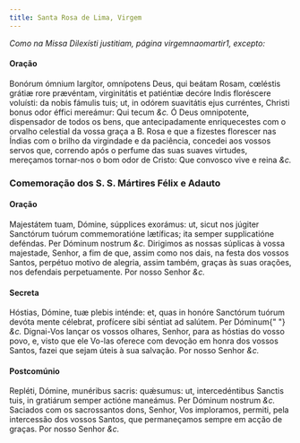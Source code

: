 ```yaml
---
title: Santa Rosa de Lima, Virgem
---
```


<em>Como na Missa Dilexísti justitiam, página virgemnaomartir1, excepto:</em>

#### Oração

<div class="grid grid-cols-2 gap-5">
  <span class="text-justify">
    Bonórum ómnium largítor, omnípotens Deus, qui beátam Rosam, cœléstis grátiæ
    rore prævéntam, virginitátis et patiéntiæ decóre Indis floréscere voluísti:
    da nobis fámulis tuis; ut, in odórem suavitátis ejus curréntes, Christi
    bonus odor éffici mereámur: Qui tecum <em>&c.</em>
  </span>
  <span class="text-justify">
    Ó Deus omnipotente, dispensador de todos os bens, que antecipadamente
    enriquecestes com o orvalho celestial da vossa graça a B. Rosa e que a
    fizestes florescer nas Índias com o brilho da virgindade e da paciência,
    concedei aos vossos servos que, correndo após o perfume das suas suaves
    virtudes, mereçamos tornar-nos o bom odor de Cristo: Que convosco vive e
    reina <em>&c.</em>
  </span>
</div>


### Comemoração dos S. S. Mártires Félix e Adauto

#### Oração

<div class="grid grid-cols-2 gap-5">
  <span class="text-justify">
    Majestátem tuam, Dómine, súpplices exorámus: ut, sicut nos júgiter Sanctórum
    tuórum commemoratióne lætíficas; ita semper supplicatióne deféndas. Per
    Dóminum nostrum <em>&c.</em>
  </span>
  <span class="text-justify">
    Dirigimos as nossas súplicas à vossa majestade, Senhor, a fim de que, assim
    como nos dais, na festa dos vossos Santos, perpétuo motivo de alegria, assim
    também, graças às suas orações, nos defendais perpetuamente. Por nosso
    Senhor <em>&c.</em>
  </span>
</div>

#### Secreta

<div class="grid grid-cols-2 gap-5">
  <span class="text-justify">
    Hóstias, Dómine, tuæ plebis inténde: et, quas in honóre Sanctórum tuórum
    devóta mente célebrat, profícere sibi séntiat ad salútem. Per Dóminum{" "}
    <em>&c.</em>
  </span>
  <span class="text-justify">
    Dignai-Vos lançar os vossos olhares, Senhor, para as hóstias do vosso povo,
    e, visto que ele Vo-las oferece com devoção em honra dos vossos Santos,
    fazei que sejam úteis à sua salvação. Por nosso Senhor <em>&c.</em>
  </span>
</div>

#### Postcomúnio

<div class="grid grid-cols-2 gap-5">
  <span class="text-justify">
    Repléti, Dómine, munéribus sacris: quǽsumus: ut, intercedéntibus Sanctis
    tuis, in gratiárum semper actióne maneámus. Per Dóminum nostrum <em>&c.</em>
  </span>
  <span class="text-justify">
    Saciados com os sacrossantos dons, Senhor, Vos imploramos, permiti, pela
    intercessão dos vossos Santos, que permaneçamos sempre em acção de graças.
    Por nosso Senhor <em>&c.</em>
  </span>
</div>
